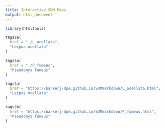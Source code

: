 ```yaml
---
title: Interactive SDM Maps
output: html_document
---
```


```r
library(htmltools)
```

```r
tags$a(
  href = "./L_ocellata",
  "Leipoa ocellata"
)


```

```r
tags$a(
  href = "./P_fumeus",
  "Pseudomys fumeus"
)
```

```r
tags$a(
  href = "https://barkerj-dpe.github.io/SDMmarkdown/L_ocellata.html",
  "Leipoa ocellata"
)
```



```r
tags$b(
  href = "https://barkerj-dpe.github.io/SDMmarkdown/P_fumeus.html",
  "Pseudomys fumeus"
)
```
